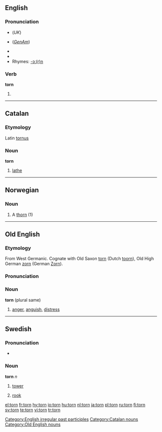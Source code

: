 {{wikipedia|dab=torn}}
==English==

===Pronunciation===
*{{IPA|/tɔ:n/}} (''UK'')
*{{IPA|/tɔrn/}} (''[[w:General American|GenAm]]'')
*{{audio|en-us-torn.ogg|Audio (US)}}
*{{audio|en-uk-torn.ogg|Audio (UK)}}
*Rhymes: [[Rhymes:English:-ɔː(r)n|-ɔː(r)n]]

===Verb===
'''torn'''
# {{past participle of|[[tear]]}}

[[Category:English irregular past participles]]

----

==Catalan==

===Etymology===
Latin [[tornus]]

===Noun===
'''torn'''

# [[lathe]]

[[Category:Catalan nouns]]

----

==Norwegian==

===Noun===
{{no-noun-c|torn}}

# A [[thorn]] (1)

----

==Old English==

===Etymology===
From West Germanic.  Cognate with Old Saxon [[#Old Saxon|torn]] (Dutch [[toorn]]), Old High German [[zorn]] (German [[Zorn]]).

===Pronunciation===
{{IPA|/torn/}}

===Noun===
'''torn''' {{n}} (plural same)

# [[anger]], [[anguish]], [[distress]]

[[Category:Old English nouns]]

----

==Swedish==

===Pronunciation===
*{{audio|Sv-torn.ogg|audio}}

===Noun===
{{sv-noun-n-zero}}
'''torn''' ''n''

# [[tower]]
# {{context|chess|lang=sv}} [[rook]]

[[el:torn]]
[[fr:torn]]
[[hy:torn]]
[[io:torn]]
[[hu:torn]]
[[nl:torn]]
[[ja:torn]]
[[pl:torn]]
[[ru:torn]]
[[fi:torn]]
[[sv:torn]]
[[te:torn]]
[[vi:torn]]
[[tr:torn]]